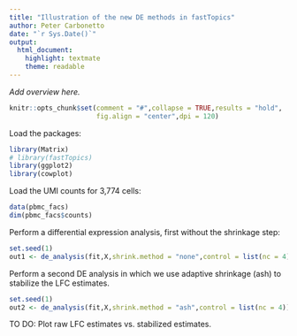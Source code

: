 ```yaml
---
title: "Illustration of the new DE methods in fastTopics"
author: Peter Carbonetto
date: "`r Sys.Date()`"
output:
  html_document:
    highlight: textmate
    theme: readable
---
```


*Add overview here.*

```r
knitr::opts_chunk$set(comment = "#",collapse = TRUE,results = "hold",
                      fig.align = "center",dpi = 120)
```

Load the packages:

```r
library(Matrix)
# library(fastTopics)
library(ggplot2)
library(cowplot)
```

Load the UMI counts for 3,774 cells:

```r
data(pbmc_facs)
dim(pbmc_facs$counts)
```

Perform a differential expression analysis, first without the
shrinkage step:

```r
set.seed(1)
out1 <- de_analysis(fit,X,shrink.method = "none",control = list(nc = 4))
```

Perform a second DE analysis in which we use adaptive shrinkage (ash)
to stabilize the LFC estimates.

```r
set.seed(1)
out2 <- de_analysis(fit,X,shrink.method = "ash",control = list(nc = 4))
```

TO DO: Plot raw LFC estimates vs. stabilized estimates.

